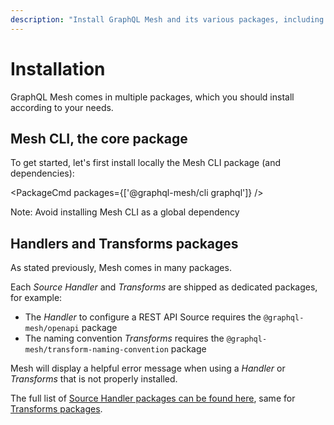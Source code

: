 ```yaml
---
description: "Install GraphQL Mesh and its various packages, including Mesh CLI, handlers, and transforms, to easily configure REST API sources and naming conventions. Learn more here. #GraphQL #Mesh"
---
```


# Installation

GraphQL Mesh comes in multiple packages, which you should install according to your needs.

## Mesh CLI, the core package

To get started, let's first install locally the Mesh CLI package (and dependencies):

<PackageCmd packages={['@graphql-mesh/cli graphql']} />

<Callout emoji="⚠️" type="warning">
  Note: Avoid installing Mesh CLI as a global dependency
</Callout>

## Handlers and Transforms packages

As stated previously, Mesh comes in many packages.

Each _Source Handler_ and _Transforms_ are shipped as dedicated packages, for example:

- The _Handler_ to configure a REST API Source requires the `@graphql-mesh/openapi` package
- The naming convention _Transforms_ requires the `@graphql-mesh/transform-naming-convention`
  package

Mesh will display a helpful error message when using a _Handler_ or _Transforms_ that is not
properly installed.

The full list of [Source Handler packages can be found here](/docs/handlers/handlers-introduction),
same for [Transforms packages](/docs/transforms/transforms-introduction).
